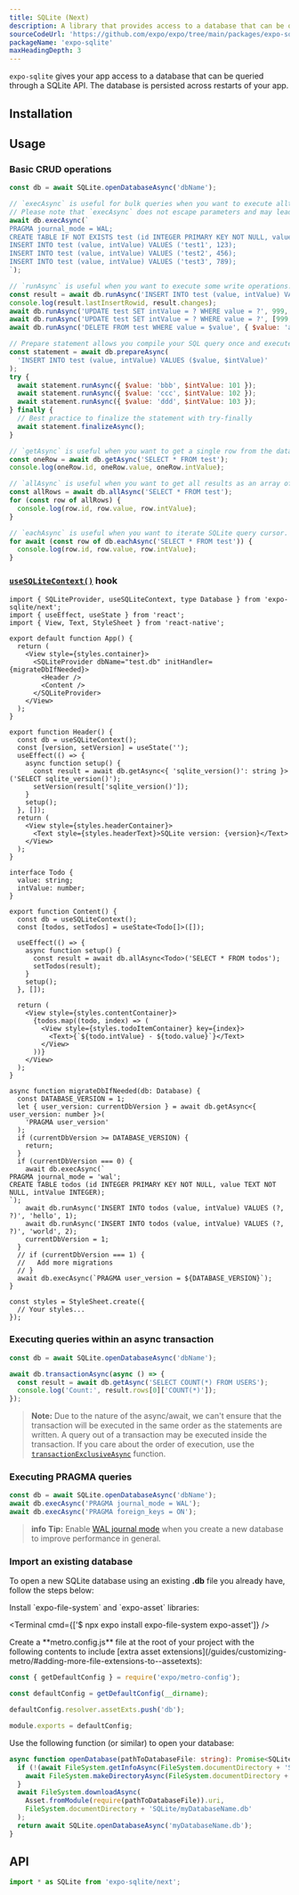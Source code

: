 ```yaml
---
title: SQLite (Next)
description: A library that provides access to a database that can be queried through a SQLite API.
sourceCodeUrl: 'https://github.com/expo/expo/tree/main/packages/expo-sqlite'
packageName: 'expo-sqlite'
maxHeadingDepth: 3
---
```



`expo-sqlite` gives your app access to a database that can be queried through a SQLite API. The database is persisted across restarts of your app.

<PlatformsSection android emulator ios simulator />

## Installation

<APIInstallSection />

## Usage

### Basic CRUD operations

```js
const db = await SQLite.openDatabaseAsync('dbName');

// `execAsync` is useful for bulk queries when you want to execute alltogether.
// Please note that `execAsync` does not escape parameters and may lead to SQL injection.
await db.execAsync(`
PRAGMA journal_mode = WAL;
CREATE TABLE IF NOT EXISTS test (id INTEGER PRIMARY KEY NOT NULL, value TEXT NOT NULL, intValue INTEGER);
INSERT INTO test (value, intValue) VALUES ('test1', 123);
INSERT INTO test (value, intValue) VALUES ('test2', 456);
INSERT INTO test (value, intValue) VALUES ('test3', 789);
`);

// `runAsync` is useful when you want to execute some write operations.
const result = await db.runAsync('INSERT INTO test (value, intValue) VALUES (?, ?)', 'aaa', 100);
console.log(result.lastInsertRowid, result.changes);
await db.runAsync('UPDATE test SET intValue = ? WHERE value = ?', 999, 'aaa'); // Binding unnamed parameters from variadic arguments
await db.runAsync('UPDATE test SET intValue = ? WHERE value = ?', [999, 'aaa']); // Binding unnamed parameters from array
await db.runAsync('DELETE FROM test WHERE value = $value', { $value: 'aaa' }); // Binding named parameters from object

// Prepare statement allows you compile your SQL query once and execute it multiple times with different parameters.
const statement = await db.prepareAsync(
  'INSERT INTO test (value, intValue) VALUES ($value, $intValue)'
);
try {
  await statement.runAsync({ $value: 'bbb', $intValue: 101 });
  await statement.runAsync({ $value: 'ccc', $intValue: 102 });
  await statement.runAsync({ $value: 'ddd', $intValue: 103 });
} finally {
  // Best practice to finalize the statement with try-finally
  await statement.finalizeAsync();
}

// `getAsync` is useful when you want to get a single row from the database.
const oneRow = await db.getAsync('SELECT * FROM test');
console.log(oneRow.id, oneRow.value, oneRow.intValue);

// `allAsync` is useful when you want to get all results as an array of objects.
const allRows = await db.allAsync('SELECT * FROM test');
for (const row of allRows) {
  console.log(row.id, row.value, row.intValue);
}

// `eachAsync` is useful when you want to iterate SQLite query cursor.
for await (const row of db.eachAsync('SELECT * FROM test')) {
  console.log(row.id, row.value, row.intValue);
}
```

### [`useSQLiteContext()`](#usesqlitecontext) hook

```tsx
import { SQLiteProvider, useSQLiteContext, type Database } from 'expo-sqlite/next';
import { useEffect, useState } from 'react';
import { View, Text, StyleSheet } from 'react-native';

export default function App() {
  return (
    <View style={styles.container}>
      <SQLiteProvider dbName="test.db" initHandler={migrateDbIfNeeded}>
        <Header />
        <Content />
      </SQLiteProvider>
    </View>
  );
}

export function Header() {
  const db = useSQLiteContext();
  const [version, setVersion] = useState('');
  useEffect(() => {
    async function setup() {
      const result = await db.getAsync<{ 'sqlite_version()': string }>('SELECT sqlite_version()');
      setVersion(result['sqlite_version()']);
    }
    setup();
  }, []);
  return (
    <View style={styles.headerContainer}>
      <Text style={styles.headerText}>SQLite version: {version}</Text>
    </View>
  );
}

interface Todo {
  value: string;
  intValue: number;
}

export function Content() {
  const db = useSQLiteContext();
  const [todos, setTodos] = useState<Todo[]>([]);

  useEffect(() => {
    async function setup() {
      const result = await db.allAsync<Todo>('SELECT * FROM todos');
      setTodos(result);
    }
    setup();
  }, []);

  return (
    <View style={styles.contentContainer}>
      {todos.map((todo, index) => (
        <View style={styles.todoItemContainer} key={index}>
          <Text>{`${todo.intValue} - ${todo.value}`}</Text>
        </View>
      ))}
    </View>
  );
}

async function migrateDbIfNeeded(db: Database) {
  const DATABASE_VERSION = 1;
  let { user_version: currentDbVersion } = await db.getAsync<{ user_version: number }>(
    'PRAGMA user_version'
  );
  if (currentDbVersion >= DATABASE_VERSION) {
    return;
  }
  if (currentDbVersion === 0) {
    await db.execAsync(`
PRAGMA journal_mode = 'wal';
CREATE TABLE todos (id INTEGER PRIMARY KEY NOT NULL, value TEXT NOT NULL, intValue INTEGER);
`);
    await db.runAsync('INSERT INTO todos (value, intValue) VALUES (?, ?)', 'hello', 1);
    await db.runAsync('INSERT INTO todos (value, intValue) VALUES (?, ?)', 'world', 2);
    currentDbVersion = 1;
  }
  // if (currentDbVersion === 1) {
  //   Add more migrations
  // }
  await db.execAsync(`PRAGMA user_version = ${DATABASE_VERSION}`);
}

const styles = StyleSheet.create({
  // Your styles...
});
```

### Executing queries within an async transaction

```js
const db = await SQLite.openDatabaseAsync('dbName');

await db.transactionAsync(async () => {
  const result = await db.getAsync('SELECT COUNT(*) FROM USERS');
  console.log('Count:', result.rows[0]['COUNT(*)']);
});
```

> **Note:** Due to the nature of the async/await, we can't ensure that the transaction will be executed in the same order as the statements are written. A query out of a transaction may be executed inside the transaction. If you care about the order of execution, use the [`transactionExclusiveAsync`](#transactionexclusiveasynctask) function.

### Executing PRAGMA queries

```js
const db = await SQLite.openDatabaseAsync('dbName');
await db.execAsync('PRAGMA journal_mode = WAL');
await db.execAsync('PRAGMA foreign_keys = ON');
```

> **info** **Tip:** Enable [WAL journal mode](https://www.sqlite.org/wal.html) when you create a new database to improve performance in general.

### Import an existing database

To open a new SQLite database using an existing **.db** file you already have, follow the steps below:

<Step label="1">
Install `expo-file-system` and `expo-asset` libraries:

<Terminal cmd={['$ npx expo install expo-file-system expo-asset']} />

</Step>

<Step label="2">
Create a **metro.config.js** file at the root of your project with the following contents to include [extra asset extensions](/guides/customizing-metro/#adding-more-file-extensions-to--assetexts):

```js metro.config.js
const { getDefaultConfig } = require('expo/metro-config');

const defaultConfig = getDefaultConfig(__dirname);

defaultConfig.resolver.assetExts.push('db');

module.exports = defaultConfig;
```

</Step>

<Step label="3">

Use the following function (or similar) to open your database:

```ts
async function openDatabase(pathToDatabaseFile: string): Promise<SQLite.Database> {
  if (!(await FileSystem.getInfoAsync(FileSystem.documentDirectory + 'SQLite')).exists) {
    await FileSystem.makeDirectoryAsync(FileSystem.documentDirectory + 'SQLite');
  }
  await FileSystem.downloadAsync(
    Asset.fromModule(require(pathToDatabaseFile)).uri,
    FileSystem.documentDirectory + 'SQLite/myDatabaseName.db'
  );
  return await SQLite.openDatabaseAsync('myDatabaseName.db');
}
```

</Step>

## API

```js
import * as SQLite from 'expo-sqlite/next';
```

<APISection packageName="expo-sqlite-next" apiName="SQLite" exposeAllClassPropsInSidebar={true} />

